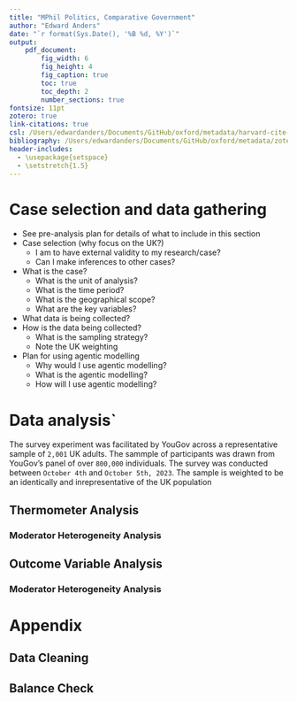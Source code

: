 ```yaml
---
title: "MPhil Politics, Comparative Government"
author: "Edward Anders"
date: "`r format(Sys.Date(), '%B %d, %Y')`"
output:
    pdf_document:
        fig_width: 6
        fig_height: 4
        fig_caption: true
        toc: true
        toc_depth: 2
        number_sections: true
fontsize: 11pt
zotero: true
link-citations: true
csl: /Users/edwardanders/Documents/GitHub/oxford/metadata/harvard-cite-them-right.csl
bibliography: /Users/edwardanders/Documents/GitHub/oxford/metadata/zotero_library.bib
header-includes:
  - \usepackage{setspace}
  - \setstretch{1.5}
---
```


\newpage

# Case selection and data gathering

- See pre-analysis plan for details of what to include in this section
- Case selection (why focus on the UK?)
    - I am to have external validity to my research/case?
    - Can I make inferences to other cases?
- What is the case?
    - What is the unit of analysis?
    - What is the time period?
    - What is the geographical scope?
    - What are the key variables?
- What data is being collected?
- How is the data being collected?
    - What is the sampling strategy?
    - Note the UK weighting

- Plan for using agentic modelling
    - Why would I use agentic modelling?
    - What is the agentic modelling?
    - How will I use agentic modelling?

# Data analysis`

The survey experiment was facilitated by YouGov across a representative sample of `2,001` UK adults. The sammple of participants was drawn from YouGov's panel of over `800,000` individuals. The survey was conducted between `October 4th` and `October 5th, 2023`. The sample is weighted to be an identically and inrepresentative of the UK population

## Thermometer Analysis

### Moderator Heterogeneity Analysis

## Outcome Variable Analysis

### Moderator Heterogeneity Analysis


\newpage

# Appendix

## Data Cleaning



## Balance Check
